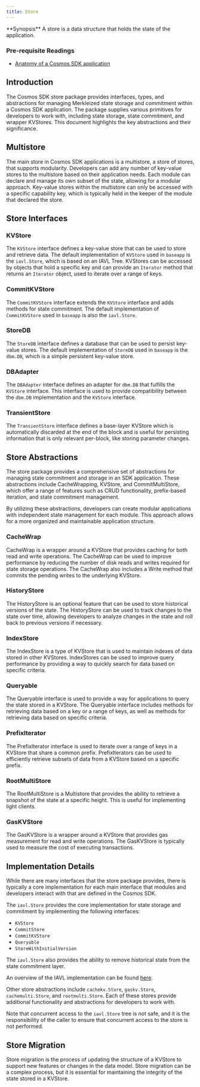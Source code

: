 ```yaml
---
title: Store
---
```


<Note>
**Synopsis**
A store is a data structure that holds the state of the application.
</Note>

<Note>

### Pre-requisite Readings

* [Anatomy of a Cosmos SDK application](/docs/sdk/v0.47/learn/beginner/overview-app)

</Note>

## Introduction

The Cosmos SDK store package provides interfaces, types, and abstractions for managing Merkleized state storage and commitment within a Cosmos SDK application. The package supplies various primitives for developers to work with, including state storage, state commitment, and wrapper KVStores. This document highlights the key abstractions and their significance.

## Multistore

The main store in Cosmos SDK applications is a multistore, a store of stores, that supports modularity. Developers can add any number of key-value stores to the multistore based on their application needs. Each module can declare and manage its own subset of the state, allowing for a modular approach. Key-value stores within the multistore can only be accessed with a specific capability key, which is typically held in the keeper of the module that declared the store.

## Store Interfaces

### KVStore

The `KVStore` interface defines a key-value store that can be used to store and retrieve data. The default implementation of `KVStore` used in `baseapp` is the `iavl.Store`, which is based on an IAVL Tree. KVStores can be accessed by objects that hold a specific key and can provide an `Iterator` method that returns an `Iterator` object, used to iterate over a range of keys.

### CommitKVStore

The `CommitKVStore` interface extends the `KVStore` interface and adds methods for state commitment. The default implementation of `CommitKVStore` used in `baseapp` is also the `iavl.Store`.

### StoreDB

The `StoreDB` interface defines a database that can be used to persist key-value stores. The default implementation of `StoreDB` used in `baseapp` is the `dbm.DB`, which is a simple persistent key-value store.

### DBAdapter

The `DBAdapter` interface defines an adapter for `dbm.DB` that fulfills the `KVStore` interface. This interface is used to provide compatibility between the `dbm.DB` implementation and the `KVStore` interface.

### TransientStore

The `TransientStore` interface defines a base-layer KVStore which is automatically discarded at the end of the block and is useful for persisting information that is only relevant per-block, like storing parameter changes.

## Store Abstractions

The store package provides a comprehensive set of abstractions for managing state commitment and storage in an SDK application. These abstractions include CacheWrapping, KVStore, and CommitMultiStore, which offer a range of features such as CRUD functionality, prefix-based iteration, and state commitment management.

By utilizing these abstractions, developers can create modular applications with independent state management for each module. This approach allows for a more organized and maintainable application structure.

### CacheWrap

CacheWrap is a wrapper around a KVStore that provides caching for both read and write operations. The CacheWrap can be used to improve performance by reducing the number of disk reads and writes required for state storage operations. The CacheWrap also includes a Write method that commits the pending writes to the underlying KVStore.

### HistoryStore

The HistoryStore is an optional feature that can be used to store historical versions of the state. The HistoryStore can be used to track changes to the state over time, allowing developers to analyze changes in the state and roll back to previous versions if necessary.

### IndexStore

The IndexStore is a type of KVStore that is used to maintain indexes of data stored in other KVStores. IndexStores can be used to improve query performance by providing a way to quickly search for data based on specific criteria.

### Queryable

The Queryable interface is used to provide a way for applications to query the state stored in a KVStore. The Queryable interface includes methods for retrieving data based on a key or a range of keys, as well as methods for retrieving data based on specific criteria.

### PrefixIterator

The PrefixIterator interface is used to iterate over a range of keys in a KVStore that share a common prefix. PrefixIterators can be used to efficiently retrieve subsets of data from a KVStore based on a specific prefix.

### RootMultiStore

The RootMultiStore is a Multistore that provides the ability to retrieve a snapshot of the state at a specific height. This is useful for implementing light clients.

### GasKVStore

The GasKVStore is a wrapper around a KVStore that provides gas measurement for read and write operations. The GasKVStore is typically used to measure the cost of executing transactions.

## Implementation Details

While there are many interfaces that the store package provides, there is typically a core implementation for each main interface that modules and developers interact with that are defined in the Cosmos SDK.

The `iavl.Store` provides the core implementation for state storage and commitment by implementing the following interfaces:

* `KVStore`
* `CommitStore`
* `CommitKVStore`
* `Queryable`
* `StoreWithInitialVersion`

The `iavl.Store` also provides the ability to remove historical state from the state commitment layer.

An overview of the IAVL implementation can be found [here](https://github.com/cosmos/iavl/blob/master/docs/overview.md).

Other store abstractions include `cachekv.Store`, `gaskv.Store`, `cachemulti.Store`, and `rootmulti.Store`. Each of these stores provide additional functionality and abstractions for developers to work with.

Note that concurrent access to the `iavl.Store` tree is not safe, and it is the responsibility of the caller to ensure that concurrent access to the store is not performed.

## Store Migration

Store migration is the process of updating the structure of a KVStore to support new features or changes in the data model. Store migration can be a complex process, but it is essential for maintaining the integrity of the state stored in a KVStore.
